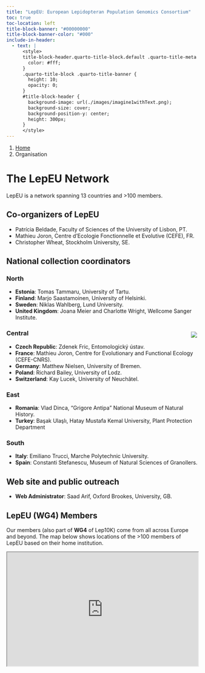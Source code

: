 ```yaml
---
title: "LepEU: European Lepidopteran Population Genomics Consortium"
toc: true
toc-location: left
title-block-banner: "#00000000"
title-block-banner-color: "#000"
include-in-header:
  - text: |
      <style>
      title-block-header.quarto-title-block.default .quarto-title-meta {
        color: #fff;
      }
      .quarto-title-block .quarto-title-banner {
        height: 10;
        opacity: 0;
      }
      #title-block-header {
        background-image: url(./images/imagine1withText.png);
        background-size: cover;
        background-position-y: center;
        height: 300px;
      }
      </style>
---
```


```{=html}
<nav aria-label="breadcrumb">
  <ol class="breadcrumb">
    <li class="breadcrumb-item"><a href="index.html">Home</a></li>
    <li class="breadcrumb-item active" aria-current="page">Organisation</li>
  </ol>
</nav>
```
# The LepEU Network

LepEU is a network spanning 13 countries and >100 members.


## Co-organizers of LepEU

- Patrícia Beldade, Faculty of Sciences of the University of Lisbon, PT. 
- Mathieu Joron, Centre d'Ecologie Fonctionnelle et Evolutive (CEFE), FR.
- Christopher Wheat, Stockholm University, SE.

## National collection coordinators

### North

- **Estonia**:	Tomas Tammaru, University of Tartu.
- **Finland**: Marjo Saastamoinen, University of Helsinki. 
- **Sweden**: Niklas Wahlberg, Lund University. 
- **United Kingdom**: Joana Meier and Charlotte Wright, Wellcome Sanger Institute. 

 <!-- TODO: Make map interactive with hubs e.g. highlight hub when selected on map --> 

 <!-- TODO: or update the image below to reflect new hubs --> 

::: {style="float: right; margin: 1px;"}

![](./images/Hubs202506.png){.img}

:::

### Central

- **Czech Republic**:	Zdenek Fric, Entomologický ústav.
- **France**: Mathieu Joron, Centre for Evolutionary and Functional Ecology (CEFE-CNRS). 
- **Germany**: Matthew Nielsen, University of Bremen. 
- **Poland**: Richard Bailey, University of Lodz. 
- **Switzerland**: Kay Lucek, University of Neuchâtel.  

### East

- **Romania**:	Vlad Dinca, "Grigore Antipa" National Museum of Natural History.
- **Turkey**: 	Başak Ulaşlı, Hatay Mustafa Kemal University, Plant Protection Department

### South

- **Italy**: Emiliano Trucci, Marche Polytechnic University. 
- **Spain**: Constanti Stefanescu, Museum of Natural Sciences of Granollers. 

## Web site and public outreach

- **Web Administrator**: Saad Arif, Oxford Brookes, University, GB.

## LepEU (WG4) Members

Our members (also part of **WG4** of Lep10K) come from all across Europe and beyond.
The map below shows locations of the >100 members of LepEU based on their home institution.

<iframe src="https://www.google.com/maps/d/u/0/embed?mid=1Iouj-QINzv5mlk1IqsCXqeDO7zFlHps&ehbc=2E312F&noprof=1" title="WG4 member institutional locations" width="100%" height="300"></iframe>


